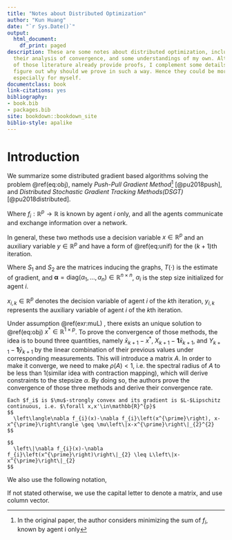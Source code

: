 ```yaml
--- 
title: "Notes about Distributed Optimization"
author: "Kun Huang"
date: "`r Sys.Date()`"
output:
  html_document:
    df_print: paged
description: These are some notes about distributed optimization, including some algorithms,
  their analysis of convergence, and some understandings of my own. Although the authors
  of those literature already provide proofs, I complement some details and try to
  figure out why should we prove in such a way. Hence they could be more easy to understand,
  especially for myself.
documentclass: book
link-citations: yes
bibliography:
- book.bib
- packages.bib
site: bookdown::bookdown_site
biblio-style: apalike
---
```


# Introduction{#intro}

We summarize some distributed gradient based algorithms solving the problem \@ref(eq:obj), namely *Push-Pull Gradient Method*^[In the original paper, the author considers minimizing the sum of $f_i$, known by agent i only] [@pu2018push], and *Distributed Stochastic Gradient Tracking Methods(DSGT)* [@pu2018distributed].

\begin{equation}
\underset{x\in\mathbb{R}^p}{\min} f(x):=\frac{1}{n}\sum_{i=1}^n f_i(x)
(\#eq:obj)
\end{equation}
Where $f_i:\mathbb{R}^p\to \mathbb{R}$ is known by agent $i$ only, and all the agents communicate and exchange information over a network.  

In general, these two methods use a decision variable $x\in \mathbb{R}^p$ and an auxiliary variable $y\in\mathbb{R}^p$ and have a form of \@ref(eq:unif) for the $(k+1)$th iteration.

\begin{align}
X_{k+1} &= S_1(X_k-\boldsymbol\alpha Y_k)\\
Y_{k+1} &= S_2Y_k + T(X_{k+1}) - T(X_k)
(\#eq:unif)
\end{align}

Where $S_1$ and $S_2$ are the matrices inducing the graphs, $T(\cdot)$ is the estimate of gradient, and $\boldsymbol\alpha = \text{diag}(\alpha_1,...,\alpha_n)\in\mathbb{R}^{n\times n}$, $\alpha_i$ is the step size initialized for agent $i$. 

\begin{align*}
X_k &= \left(x_{1,k},x_{2,k},...,x_{n,k}\right)^T\in\mathbb{R}^{n\times p}\\

Y_k &= \left(y_{1,k},y_{2,k},...,y_{n,k}\right)^T\in\mathbb{R}^{n\times p}\\
\end{align*}

$x_{i,k}\in\mathbb{R}^p$ denotes the decision variable of agent $i$ of the $k$th iteration, $y_{i,k}$ represents the auxiliary variable of agent $i$ of the $k$th iteration.

Under assumption \@ref(exr:muL) , there exists an unique solution to \@ref(eq:obj) $x^*\in\mathbb{R}^{1\times p}$. To prove the convergence of those methods, the idea is to bound three quantities, namely $\bar x_{k+1}-x^*$, $X_{k+1}-\mathbf{1}\bar x_{k+1}$, and $Y_{k+1}-\mathbf{1}\bar y_{k+1}$ by the linear combination of their previous values under corresponding measurements. This will introduce a matrix $A$.  In order to make it converge, we need to make $\rho(A)<1$, i.e. the spectral radius of $A$ to be less than $1$(similar idea with contraction mapping), which will derive constraints to the stepsize $\alpha$. By doing so, the authors prove the convergence of those three methods and derive their convergence rate. 

```exercise
Each $f_i$ is $\mu$-strongly convex and its gradient is $L-$Lipschitz continuous, i.e. $\forall x,x'\in\mathbb{R}^{p}$
$$
  \left\langle\nabla f_{i}(x)-\nabla f_{i}\left(x^{\prime}\right), x-x^{\prime}\right\rangle \geq \mu\left\|x-x^{\prime}\right\|_{2}^{2}
$$

$$
  \left\|\nabla f_{i}(x)-\nabla f_{i}\left(x^{\prime}\right)\right\|_{2} \leq L\left\|x-x^{\prime}\right\|_{2}
$$
```

We also use the following notation, 
\begin{equation*}
F(X) = \sum_{i=1}^n f_i(x_i), X\in\mathbb{R}^{n\times p}
\end{equation*}

\begin{equation*}
\nabla F(X) = \left(\nabla f_1(x_1), ..., \nabla f_n(x_n)\right)^T\in\mathbb{R}^{n\times p}
\end{equation*}

If not stated otherwise, we use the capital letter to denote a matrix, and use column vector.